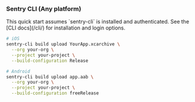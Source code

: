### Sentry CLI (Any platform)

<Alert level="info">
  This quick start assumes `sentry-cli` is installed and authenticated. See the
  [CLI docs](/cli/) for installation and login options.
</Alert>

```bash
# iOS
sentry-cli build upload YourApp.xcarchive \
  --org your-org \
  --project your-project \
  --build-configuration Release

# Android
sentry-cli build upload app.aab \
  --org your-org \
  --project your-project \
  --build-configuration freeRelease
```
